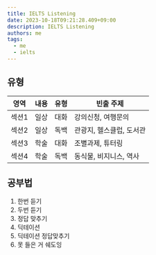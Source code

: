 ```yaml
---
title: IELTS Listening
date: 2023-10-18T09:21:28.409+09:00
description: IELTS Listening
authors: me
tags:
  - me
  - ielts
---
```


## 유형

| 영역  | 내용 | 유형 | 빈출 주제                |
| ----- | ---- | ---- | ------------------------ |
| 섹션1 | 일상 | 대화 | 강의신청, 여행문의       |
| 섹션2 | 일상 | 독백 | 관광지, 헬스클럽, 도서관 |
| 섹션3 | 학술 | 대화 | 조별과제, 튜터링         |
| 섹션4 | 학술 | 독백 | 동식물, 비지니스, 역사   |

## 공부법

1. 한번 듣기
2. 두번 듣기
3. 정답 맞추기
4. 딕테이션
5. 딕테이션 정답맞추기
6. 못 들은 거 쉐도잉
